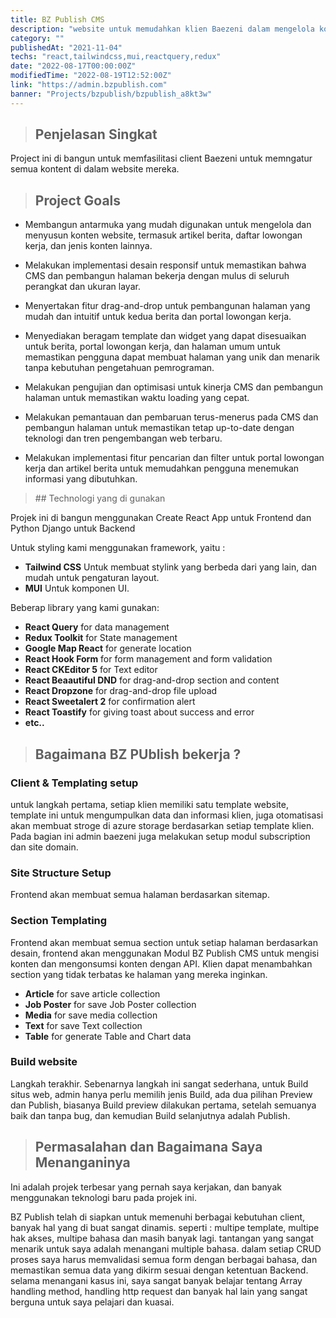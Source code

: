 ```yaml
---
title: BZ Publish CMS
description: "website untuk memudahkan klien Baezeni dalam mengelola konten."
category: ""
publishedAt: "2021-11-04"
techs: "react,tailwindcss,mui,reactquery,redux"
date: "2022-08-17T00:00:00Z"
modifiedTime: "2022-08-19T12:52:00Z"
link: "https://admin.bzpublish.com"
banner: "Projects/bzpublish/bzpublish_a8kt3w"
---
```


> ## Penjelasan Singkat

Project ini di bangun untuk memfasilitasi client Baezeni untuk memngatur semua kontent di dalam website mereka.

> ## Project Goals

- Membangun antarmuka yang mudah digunakan untuk mengelola dan menyusun konten website, termasuk artikel berita, daftar lowongan kerja, dan jenis konten lainnya.

- Melakukan implementasi desain responsif untuk memastikan bahwa CMS dan pembangun halaman bekerja dengan mulus di seluruh perangkat dan ukuran layar.

- Menyertakan fitur drag-and-drop untuk pembangunan halaman yang mudah dan intuitif untuk kedua berita dan portal lowongan kerja.

- Menyediakan beragam template dan widget yang dapat disesuaikan untuk berita, portal lowongan kerja, dan halaman umum untuk memastikan pengguna dapat membuat halaman yang unik dan menarik tanpa kebutuhan pengetahuan pemrograman.

- Melakukan pengujian dan optimisasi untuk kinerja CMS dan pembangun halaman untuk memastikan waktu loading yang cepat.

- Melakukan pemantauan dan pembaruan terus-menerus pada CMS dan pembangun halaman untuk memastikan tetap up-to-date dengan teknologi dan tren pengembangan web terbaru.

- Melakukan implementasi fitur pencarian dan filter untuk portal lowongan kerja dan artikel berita untuk memudahkan pengguna menemukan informasi yang dibutuhkan.

<blockquote className="with-icons">
  ## Technologi yang di gunakan
  <div className="not-prose mt-2"></div>
</blockquote>

Projek ini di bangun menggunakan Create React App untuk Frontend dan Python Django untuk Backend

Untuk styling kami menggunakan framework, yaitu :

- **Tailwind CSS** Untuk membuat stylink yang berbeda dari yang lain, dan mudah untuk pengaturan layout.
- **MUI** Untuk komponen UI.

Beberap library yang kami gunakan:

- **React Query** for data management
- **Redux Toolkit** for State management
- **Google Map React** for generate location
- **React Hook Form** for form management and form validation
- **React CKEditor 5** for Text editor
- **React Beaautiful DND** for drag-and-drop section and content
- **React Dropzone** for drag-and-drop file upload
- **React Sweetalert 2** for confirmation alert
- **React Toastify** for giving toast about success and error
- **etc..**

> ## Bagaimana BZ PUblish bekerja ?

### Client & Templating setup

untuk langkah pertama, setiap klien memiliki satu template website, template ini untuk mengumpulkan data dan informasi klien, juga otomatisasi akan membuat stroge di azure storage berdasarkan setiap template klien.
Pada bagian ini admin baezeni juga melakukan setup modul subscription dan site domain.

### Site Structure Setup

Frontend akan membuat semua halaman berdasarkan sitemap.

### Section Templating

Frontend akan membuat semua section untuk setiap halaman berdasarkan desain, frontend akan menggunakan Modul BZ Publish CMS untuk mengisi konten dan mengonsumsi konten dengan API. Klien dapat menambahkan section yang tidak terbatas ke halaman yang mereka inginkan.

- **Article** for save article collection
- **Job Poster** for save Job Poster collection
- **Media** for save media collection
- **Text** for save Text collection
- **Table** for generate Table and Chart data

### Build website

Langkah terakhir. Sebenarnya langkah ini sangat sederhana, untuk Build situs web, admin hanya perlu memilih jenis Build, ada dua pilihan Preview dan Publish, biasanya Build preview dilakukan pertama, setelah semuanya baik dan tanpa bug, dan kemudian Build selanjutnya adalah Publish.

> ## Permasalahan dan Bagaimana Saya Menanganinya

Ini adalah projek terbesar yang pernah saya kerjakan, dan banyak menggunakan teknologi baru pada projek ini.

BZ Publish telah di siapkan untuk memenuhi berbagai kebutuhan client, banyak hal yang di buat sangat dinamis. seperti : multipe template, multipe hak akses, multipe bahasa dan masih banyak lagi. tantangan yang sangat menarik untuk saya adalah menangani multiple bahasa. dalam setiap CRUD proses saya harus memvalidasi semua form dengan berbagai bahasa, dan memastikan semua data yang dikirm sesuai dengan ketentuan Backend. selama menangani kasus ini, saya sangat banyak belajar tentang Array handling method, handling http request dan banyak hal lain yang sangat berguna untuk saya pelajari dan kuasai.
